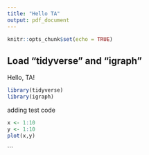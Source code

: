 ```yaml
---
title: "Hello TA"
output: pdf_document
---
```


```r
knitr::opts_chunk$set(echo = TRUE)
```

## Load "tidyverse" and "igraph"

Hello, TA!

```r
library(tidyverse)
library(igraph)
```


adding test code

```r
x <- 1:10
y <- 1:10
plot(x,y)
```
```
